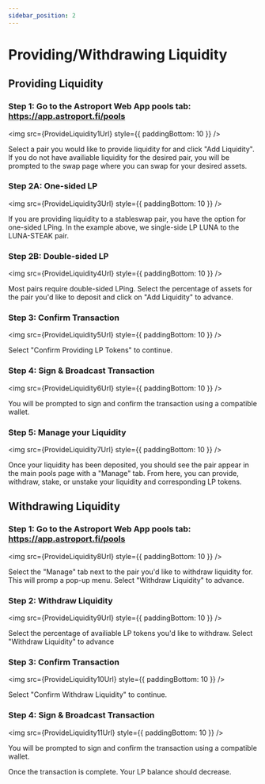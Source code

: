 ```yaml
---
sidebar_position: 2
---
```



# Providing/Withdrawing Liquidity

## Providing Liquidity 

### Step 1: Go to the Astroport Web App pools tab: https://app.astroport.fi/pools

<img src={ProvideLiquidity1Url} style={{ paddingBottom: 10 }} />

Select a pair you would like to provide liquidity for and click "Add Liquidity". If you do not have availiable liquidity for the desired pair, you will be prompted to the swap page where you can swap for your desired assets.  

### Step 2A: One-sided LP 

<img src={ProvideLiquidity3Url} style={{ paddingBottom: 10 }} />

If you are providing liquidity to a stableswap pair, you have the option for one-sided LPing. In the example above, we single-side LP LUNA to the LUNA-STEAK pair. 

### Step 2B: Double-sided LP 

<img src={ProvideLiquidity4Url} style={{ paddingBottom: 10 }} />

Most pairs require double-sided LPing. Select the percentage of assets for the pair you'd like to deposit and click on "Add Liquidity" to advance.

### Step 3: Confirm Transaction

<img src={ProvideLiquidity5Url} style={{ paddingBottom: 10 }} />

Select "Confirm Providing LP Tokens" to continue.

### Step 4: Sign & Broadcast Transaction 

<img src={ProvideLiquidity6Url} style={{ paddingBottom: 10 }} />

You will be prompted to sign and confirm the transaction using a compatible wallet. 

### Step 5: Manage your Liquidity 

<img src={ProvideLiquidity7Url} style={{ paddingBottom: 10 }} />

Once your liquidity has been deposited, you should see the pair appear in the main pools page with a "Manage" tab. From here, you can provide, withdraw, stake, or unstake your liquidity and corresponding LP tokens. 


## Withdrawing Liquidity 

### Step 1: Go to the Astroport Web App pools tab: https://app.astroport.fi/pools

<img src={ProvideLiquidity8Url} style={{ paddingBottom: 10 }} />

Select the "Manage" tab next to the pair you'd like to withdraw liquidity for. This will promp a pop-up menu. Select "Withdraw Liquidity" to advance.

### Step 2: Withdraw Liquidity

<img src={ProvideLiquidity9Url} style={{ paddingBottom: 10 }} />

Select the percentage of availiable LP tokens you'd like to withdraw. Select "Withdraw Liquidity" to advance

### Step 3: Confirm Transaction

<img src={ProvideLiquidity10Url} style={{ paddingBottom: 10 }} />

Select "Confirm Withdraw Liquidity" to continue.

### Step 4: Sign & Broadcast Transaction 

<img src={ProvideLiquidity11Url} style={{ paddingBottom: 10 }} />

You will be prompted to sign and confirm the transaction using a compatible wallet. 

Once the transaction is complete. Your LP balance should decrease. 